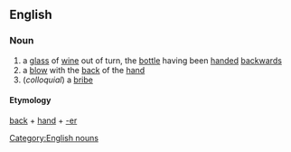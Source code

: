 == English ==
=== Noun ===
[[Category:English nouns]]
# a [[glass]] of [[wine]] out of turn, the [[bottle]] having been [[handed]] [[backwards]]
# a [[blow]] with the [[back]] of the [[hand]]
# (''colloquial'') a [[bribe]]
==== Etymology ====
[[back]] + [[hand]] + [[-er]]